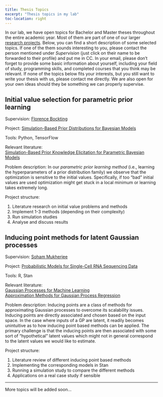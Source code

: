 ```yaml
---
title: Thesis Topics
excerpt: "Thesis topics in my lab"
toc-location: right
---
```


In our lab, we have open topics for Bachelor and Master theses throughout the
entire academic year. Most of them are part of one of our larger 
[research projects](../projects). Below, you can find a short description of some
selected topics. If one of the them sounds interesting to you, please contact the person
mentioned under *Supervision* (just click on their name to be forwarded
to their profile) and put me in CC. In your email, please don't forget to provide
some basic information about yourself, including your field of study,
programming skills, and completed courses that you think may be relevant.
If none of the topics below fits your interests,
but you still want to write your thesis with us, please contact me directly. We are also
open for your own ideas should they be something we can properly supervise.

::: {.callout-note icon=false collapse="true"}
## Initial value selection for parametric prior learning

Supervision: 
[Florence Bockting](../people#florence-bockting){.btn .btn-outline-primary .btn role="button" .btn-page-header .btn-xs}

Project: 
[Simulation-Based Prior Distributions for Bayesian Models](../projects#sbpriors){.btn .btn-outline-primary .btn role="button" .btn-page-header .btn-xs}

Tools: Python, TensorFlow

Relevant literature: <br>
[Simulation-Based Prior Knowledge Elicitation for Parametric Bayesian Models](https://arxiv.org/abs/2308.11672)

Problem description: 
In our *parametric prior learning method* (i.e., learning the hyperparameters of
a prior distribution family) we observe that the optimization is sensitive to
the initial values. Specifically, if too "bad" initial values are used
optimization might get stuck in a local minimum or learning takes extremely
long.

Project structure:

1. Literature research on initial value problems and methods
2. Implement 1-3 methods (depending on their complexity)
3. Run simulation studies
4. Analyse and discuss results
:::

::: {.callout-note icon=false collapse="true"}
## Inducing point methods for latent Gaussian processes

Supervision:
[Soham Mukherjee](../people#soham-mukherjee){.btn .btn-outline-primary .btn role="button" .btn-page-header .btn-xs}

Project: 
[Probabilistic Models for Single-Cell RNA Sequencing Data](../projects#scrna-models){.btn .btn-outline-primary .btn role="button" .btn-page-header .btn-xs}

Tools: R, Stan

Relevant literature: <br>
[Gaussian Processes for Machine Learning](https://gaussianprocess.org/gpml/) <br>
[Approximation Methods for Gaussian Process Regression](https://pure.mpg.de/rest/items/item_1790261/component/file_3080680/content) 

Problem description: 
Inducing points are a class of methods for approximating Gaussian processes to
overcome its scalability issues. Inducing points are directly associated and
chosen based on the input space. In the case where inputs of a GP are latent, it
readily becomes unintuitive as to how inducing point based methods can be
applied. The primary challenge is that the inducing points are then associated
with some sort of "hypothetical" latent values which might not in general
correspond to the latent values we would like to estimate.

Project structure:

1. Literature review of different inducing point based methods
2. Implementing the corresponding models in Stan
3. Running a simulation study to compare the different methods
4. Applications on a real case study if sensible
:::

---

More topics will be added soon...


<!--
## <TOPIC TITLE>

Supervision: 
[<YOUR NAME>](../people#<FILLED BY PAUL>){.btn .btn-outline-primary .btn role="button" .btn-page-header .btn-xs}

Project: [<FILLED BY PAUL>](../projects#<FILLED BY PAUL>){.btn .btn-outline-primary .btn role="button" .btn-page-header .btn-xs}

Relevant literature: <br>
<PAPER LINKS>

Tools: <R, PYTHON, ... >

Problem description: <FEW SENTENCES>

Project structure: <SHORT BULLET POINT LIST>
-->




